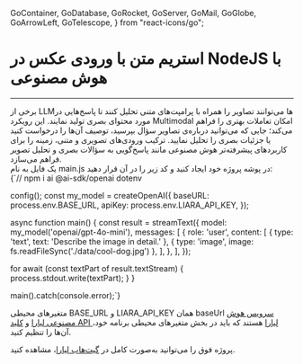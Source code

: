   GoContainer,
  GoDatabase,
  GoRocket,
  GoServer,
  GoMail,
  GoGlobe,
  GoArrowLeft,
  GoTelescope,
} from "react-icons/go";


 <Layout>
<Head>
<title>مستندات استریم متن با ورودی عکس در NodeJS با AI - لیارا</title>
<meta property="og:title" content="مستندات خدمات رایانش ابری لیارا" />
<meta property="og:description" content="مستندات مربوط به آشنایی با نحوه استریم متن با ورودی عکس در NodeJS با سرویس هوش مصنوعی لیارا"  />
<meta property="og:image" content="https://media.liara.ir/logos/liara-poster.jpg" />
</Head>


# استریم متن با ورودی عکس در NodeJS با هوش مصنوعی
<hr className="mb-2" />

<div className="h-2" />
برخی از LLMها می‌توانند تصاویر را همراه با پرامپت‌های متنی تحلیل کنند تا پاسخ‌هایی در مورد محتوای بصری تولید نمایند. این رویکرد Multimodal امکان تعاملات بهتری را فراهم می‌کند؛ جایی که می‌توانید درباره‌ی تصاویر سؤال بپرسید، توصیف آن‌ها را درخواست کنید یا جزئیات بصری را تحلیل نمایید. ترکیب ورودی‌های تصویری و متنی، زمینه را برای کاربردهای پیشرفته‌تر هوش مصنوعی مانند پاسخ‌گویی به سؤالات بصری و تحلیل تصویر فراهم می‌سازد.

<div className="h-2" />
یک فایل به نام <Important>main.js</Important> در پوشه پروژه خود ایجاد کنید و کد زیر را در آن قرار دهید:

<div className="h-2" />
<div dir='ltr'>
    <Highlight className="js">
        {`// npm i ai @ai-sdk/openai dotenv


config();
const my_model = createOpenAI({
  baseURL: process.env.BASE_URL,
  apiKey: process.env.LIARA_API_KEY,
});
 
async function main() {
  const result = streamText({
    model: my_model('openai/gpt-4o-mini'),
    messages: [
      {
        role: 'user',
        content: [
          { type: 'text', text: 'Describe the image in detail.' },
          { type: 'image', image: fs.readFileSync('./data/cool-dog.jpg') },
        ],
      },
    ],
  });

  for await (const textPart of result.textStream) {
    process.stdout.write(textPart);
  }
}

main().catch(console.error);`}
    </Highlight>
</div>
<div className="h-2" />
<div className="h-2" />
<Alert variant="info">
<p>
متغیرهای محیطی <Important>BASE_URL</Important> و <Important>LIARA_API_KEY</Important> همان baseUrl <a href="https://liara.ir/products/ai/" className="text-[#2196f3]">سرویس هوش مصنوعی لیارا</a> و <a href="/references/api/about/#api-access-key" className="text-[#2196f3]">کلید API لیارا</a> هستند که باید در بخش متغیرهای محیطی برنامه خود، آن‌ها را تنظیم کنید. 
</p>
</Alert>
<Alert variant="success">
<p>
پروژه فوق را می‌توانید به‌صورت کامل در <a href="https://github.com/liara-cloud/ai-sdk-examples/tree/master/NodeJS/stream-text-with-image-prompt" className="text-[#2196f3]">گیت‌هاب لیارا</a>، مشاهده کنید. 
</p>
</Alert>

</Layout>